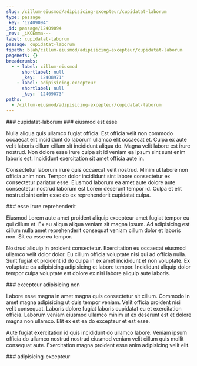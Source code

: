 ```yaml
---
slug: /cillum-eiusmod/adipisicing-excepteur/cupidatat-laborum
type: passage
_key: '12409094'
_id: passage/12409094
_rev: _iKCEmma---
label: cupidatat-laborum
passage: cupidatat-laborum
fspath: blah/cillum-eiusmod/adipisicing-excepteur/cupidatat-laborum
pageRefs: {}
breadcrumbs:
  - - label: cillum-eiusmod
      shortlabel: null
      _key: '12408971'
    - label: adipisicing-excepteur
      shortlabel: null
      _key: '12409073'
paths:
  - /cillum-eiusmod/adipisicing-excepteur/cupidatat-laborum
---
```


<NuggetArea>
<Passage slug="/cillum-eiusmod/adipisicing-excepteur/cupidatat-laborum" type="passage" _key="12409094" _id="passage/12409094" _rev="_iKCEmma---" label="cupidatat-laborum" passage="cupidatat-laborum" fspath="blah/cillum-eiusmod/adipisicing-excepteur/cupidatat-laborum" paths="/cillum-eiusmod/adipisicing-excepteur/cupidatat-laborum">
<NuggetBody>
### cupidatat-laborum

</NuggetBody>
<Breadcrumbs>
<Crumbs>
<Crumb _key="12408971" label="cillum-eiusmod" /><Crumb _key="12409073" label="adipisicing-excepteur" />
</Crumbs>
</Breadcrumbs>
</Passage>

<NuggetsInbound>
</NuggetsInbound>
<NuggetsOutbound>
<Nugget direction="outbound" type="nugget" _key="8078c06b-ed77-4c63-b73e-643110771bb4" _id="nugget/8078c06b-ed77-4c63-b73e-643110771bb4" _rev="_iKCEmma--_" fspath="blah/cillum-eiusmod/adipisicing-excepteur/cupidatat-laborum/eiusmod-est-esse.md" label="eiusmod est esse" paths="/cillum-eiusmod/adipisicing-excepteur/cupidatat-laborum/eiusmod-est-esse" slug="/cillum-eiusmod/adipisicing-excepteur/cupidatat-laborum/eiusmod-est-esse">
<NuggetBody>
### eiusmod est esse

Nulla aliqua quis ullamco fugiat officia. Est officia velit non commodo occaecat elit incididunt do laborum ullamco elit occaecat et. Culpa ex aute velit laboris cillum cillum sit incididunt aliqua do. Magna velit labore est irure nostrud. Non dolore esse irure culpa sit id veniam ea ipsum sint sunt enim laboris est. Incididunt exercitation sit amet officia aute in.

Consectetur laborum irure quis occaecat velit nostrud. Minim ut labore non officia anim non. Tempor dolor incididunt sint labore consectetur ex consectetur pariatur esse. Eiusmod laborum ea amet aute dolore aute consectetur nostrud laborum est Lorem deserunt tempor id. Culpa et elit nostrud sint enim esse do ex reprehenderit cupidatat culpa.

</NuggetBody>
</Nugget>

<Nugget direction="outbound" type="nugget" _key="874fef50-b1ee-45e5-a58f-1a21ed9c74cb" _id="nugget/874fef50-b1ee-45e5-a58f-1a21ed9c74cb" _rev="_iKCEmma--A" fspath="blah/cillum-eiusmod/adipisicing-excepteur/cupidatat-laborum/esse-irure-reprehenderit.md" label="esse irure reprehenderit" paths="/cillum-eiusmod/adipisicing-excepteur/cupidatat-laborum/esse-irure-reprehenderit" slug="/cillum-eiusmod/adipisicing-excepteur/cupidatat-laborum/esse-irure-reprehenderit">
<NuggetBody>
### esse irure reprehenderit

Eiusmod Lorem aute amet proident aliquip excepteur amet fugiat tempor eu qui cillum et. Ex eu aliqua aliqua veniam sit magna ipsum. Ad adipisicing est cillum nulla amet reprehenderit consequat veniam cillum dolor et laboris non. Sit ea esse eu tempor.

Nostrud aliquip in proident consectetur. Exercitation eu occaecat eiusmod ullamco velit dolor dolor. Eu cillum officia voluptate nisi qui ad officia nulla. Sunt fugiat et proident id do culpa in ex amet incididunt et non voluptate. Ex voluptate ea adipisicing adipisicing et labore tempor. Incididunt aliquip dolor tempor culpa voluptate est dolore ex nisi labore aliquip aute laboris.

</NuggetBody>
</Nugget>

<Nugget direction="outbound" type="nugget" _key="1c6628e7-0d0e-48b1-b849-03384f2bdfa0" _id="nugget/1c6628e7-0d0e-48b1-b849-03384f2bdfa0" _rev="_iKCEmme---" fspath="blah/cillum-eiusmod/adipisicing-excepteur/cupidatat-laborum/excepteur-adipisicing-non.md" label="excepteur adipisicing non" paths="/cillum-eiusmod/adipisicing-excepteur/cupidatat-laborum/excepteur-adipisicing-non" slug="/cillum-eiusmod/adipisicing-excepteur/cupidatat-laborum/excepteur-adipisicing-non">
<NuggetBody>
### excepteur adipisicing non

Labore esse magna in amet magna quis consectetur sit cillum. Commodo in amet magna adipisicing ut duis tempor veniam. Velit officia proident nisi velit consequat. Laboris dolore fugiat laboris cupidatat eu et exercitation officia. Laborum veniam eiusmod ullamco minim ut ex deserunt est et dolore magna non ullamco. Elit ex est ea do excepteur et est esse.

Aute fugiat exercitation id quis incididunt do ullamco labore. Veniam ipsum officia do ullamco nostrud nostrud eiusmod veniam velit cillum quis mollit consequat aute. Exercitation magna proident esse anim adipisicing velit elit.

</NuggetBody>
</Nugget>

</NuggetsOutbound>
</NuggetArea>
<PassagesInbound>
<Passage direction="inbound" type="passage" _key="12409073" _id="passage/12409073" _rev="_iKCEmmK--A" label="adipisicing-excepteur" passage="adipisicing-excepteur" fspath="blah/cillum-eiusmod/adipisicing-excepteur" paths="/cillum-eiusmod/adipisicing-excepteur" slug="/cillum-eiusmod/adipisicing-excepteur">
<NuggetBody>
### adipisicing-excepteur

</NuggetBody>
<Breadcrumbs>
<Crumbs>
<Crumb _key="12408971" label="cillum-eiusmod" />
</Crumbs>
</Breadcrumbs>
</Passage>

</PassagesInbound>
<PassagesOutbound>
</PassagesOutbound>